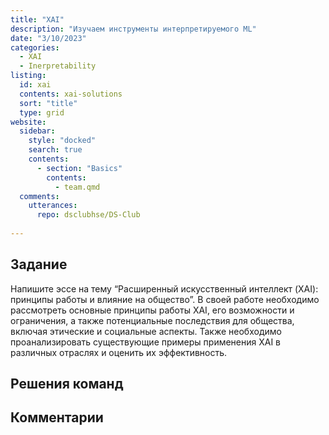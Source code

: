 ```yaml
---
title: "XAI"
description: "Изучаем инструменты интерпретируемого ML"
date: "3/10/2023"
categories:
  - XAI
  - Inerpretability
listing:
  id: xai
  contents: xai-solutions
  sort: "title"
  type: grid
website:
  sidebar:
    style: "docked"
    search: true
    contents:
      - section: "Basics"
        contents:
          - team.qmd
  comments: 
    utterances:
      repo: dsclubhse/DS-Club
  
---
```


## Задание 

Напишите эссе на тему "Расширенный искусственный интеллект (XAI): принципы работы и влияние на общество". В своей работе необходимо рассмотреть основные принципы работы XAI, его возможности и ограничения, а также потенциальные последствия для общества, включая этические и социальные аспекты. Также необходимо проанализировать существующие примеры применения XAI в различных отраслях и оценить их эффективность. 

## Решения команд

:::{#xai}
:::

## Комментарии

<script src="https://giscus.app/client.js"
        data-repo="dsclubhse/DS-Club"
        data-repo-id="R_kgDOJn_Kig"
        data-category="Announcements"
        data-category-id="DIC_kwDOJn_Kis4CXNGf"
        data-mapping="url"
        data-strict="0"
        data-reactions-enabled="1"
        data-emit-metadata="0"
        data-input-position="bottom"
        data-theme="light"
        data-lang="en"
        crossorigin="anonymous"
        async>
</script>
